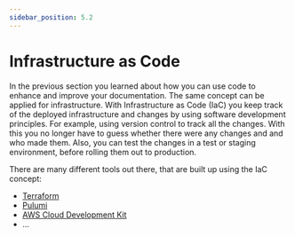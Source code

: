```yaml
---
sidebar_position: 5.2
---
```


# Infrastructure as Code

In the previous section you learned about how you can use code to enhance and
improve your documentation. The same concept can be applied for infrastructure.
With Infrastructure as Code (IaC) you keep track of the deployed infrastructure
and changes by using software development principles. For example, using version
control to track all the changes. With this you no longer have to guess whether
there were any changes and and who made them. Also, you can test the changes in
a test or staging environment, before rolling them out to production.

There are many different tools out there, that are built up using the IaC concept:

- [Terraform](https://www.terraform.io)
- [Pulumi](https://www.pulumi.com)
- [AWS Cloud Development Kit](https://aws.amazon.com/cdk/)
- ...
